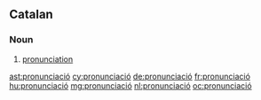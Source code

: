 ==Catalan==
===Noun===
{{ca-noun|f|pronunciacions|sort=pronunciacio}}

# [[pronunciation]]

[[ast:pronunciació]]
[[cy:pronunciació]]
[[de:pronunciació]]
[[fr:pronunciació]]
[[hu:pronunciació]]
[[mg:pronunciació]]
[[nl:pronunciació]]
[[oc:pronunciació]]